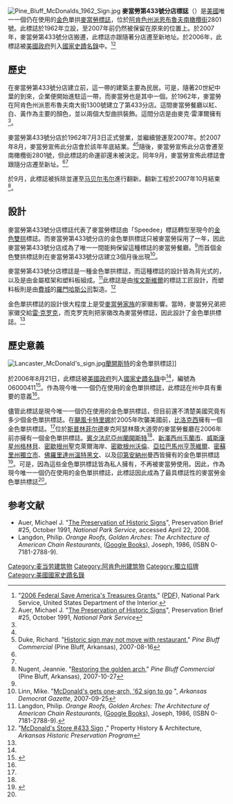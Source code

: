 [[File:Pine_Bluff_McDonalds_1962_Sign.jpg|thumb]]
'''麥當勞第433號分店標誌'''（{{lang en|McDonald's Store #433 Sign}}）是[[美國|美國]]唯一一個仍在使用的[[金色|金色]]單拱[[麥當勞|麥當勞]][[標誌|標誌]]，位於[[阿肯色州|阿肯色州]][[派恩布魯夫_(阿肯色州)|派恩布魯夫]][[南橄欖街|南橄欖街]]2801號。此標誌於1962年立設，至2007年前仍然被保留在原來的位置上。於2007年，麥當勞第433號分店搬遷，此標誌亦跟隨著分店遷至新地址。於2006年，此標誌被[[美國政府|美國政府]]列入[[國家史蹟名錄|國家史蹟名錄]]中。<ref name=amertr>"[http://www.cr.nps.gov/hps/treasures/download/2006SATgrants.pdf 2006 Federal Save America's Treasures Grants]," ([[PDF|PDF]]), National Park Service, United States Department of the Interior.</ref><ref>Auer, Michael J. "[http://www.nps.gov/history/hps/tps/briefs/brief25.htm The Preservation of Historic Signs]", Preservation Brief #25, October 1991, ''National Park Service''</ref>

==歷史==
在麥當勞第433號分店建立前，這一帶的建築主要為民居。可是，隨著20世紀中葉的到來，企業便開始進駐這一帶，而麥當勞也是其中一個。於1962年，麥當勞在阿肯色州派恩布魯夫南大街1300號建立了第433分店。這間麥當勞餐廳以紅、白、黃作為主要的顏色，並以兩個大型曲拱裝飾。這間分店是由麥克·雷澤爾擁有<ref name="arpres" />。

麥當勞第433號分店於1962年7月3日正式營業，並繼續營運至2007年。於2007年8月，麥當勞宣佈此分店會於該年年底結業。<ref name=linn/><ref name=duke>Duke, Richard. "[http://www.pbcommercial.com/articles/2007/08/16/news/news2.txt Historic sign may not move with restaurant]," ''Pine Bluff Commercial'' (Pine Bluff, Arkansas), 2007-08-16</ref>隨後，麥當勞宣佈此分店會遷至南橄欖街2801號，但此標誌的命運卻還未被決定。同年9月，麥當勞宣佈此標誌會跟隨分店遷至新址。<ref name="linn" /><ref name="duke" />

於9月，此標誌被拆除並運至[[马贝尔韦尔_(阿肯色州)|马贝尔韦尔]]進行翻新。翻新工程於2007年10月結束<ref name=restoring>Nugent, Jeannie. "[http://www.pbcommercial.com/articles/2007/10/29/region/region1.txt Restoring the golden arch]," ''Pine Bluff Commercial'' (Pine Bluff, Arkansas), 2007-10-27</ref>。

==設計==
麥當勞第433號分店標誌代表了麥當勞標誌由「Speedee」標誌轉型至現今的[[金色雙拱|金色雙拱]]標誌。而麥當勞第433號分店的金色單拱標誌只被麥當勞採用了一年，因此麥當勞第433號分店成為了唯一一間能夠保留這種標誌的麥當勞餐廳。<ref name="arpres" />而首個金色雙拱標誌則在麥當勞第433號分店建立3個月後出現<ref name="linn">Linn, Mike. "[http://www.nwanews.com/adg/News/202421/ McDonald's gets one-arch, '62 sign to go] {{Webarchive|url=https://archive.is/20080109143259/http://www.nwanews.com/adg/News/202421/ |date=2008年1月9日 }}", ''Arkansas Democrat Gazette'', 2007-09-25</ref>。

麥當勞第433號分店標誌是一種金色單拱標誌，而這種標誌的設計皆為背光式的，以及是由金屬框架和塑料板組成。<ref>Langdon, Philip. ''Orange Roofs, Golden Arches: The Architecture of American Chain Restaurants'', ([http://books.google.com/books?id=v6CXAAAACAAJ&dq=Orange+Roofs,+Golden+Arches:+The+Architecture+of+American+Chain+Restaurants&client=firefox-a Google Books]),  Joseph, 1986, (ISBN 0-7181-2788-9).</ref>此標誌是由[[埃文斯維爾_(印第安納州)|埃文斯維爾]]的標誌工匠設計，而塑料板則是由[[費城|費城]]的[[羅門哈斯|羅門哈斯公司]]製造。<ref name=arpres>"[http://www.arkansaspreservation.com/historic-properties/_search_nomination_popup.aspx?id=2258 McDonald's Store #433 Sign] {{Webarchive|url=https://archive.is/20130117052554/http://www.arkansaspreservation.com/historic-properties/_search_nomination_popup.aspx?id=2258 |date=2013-01-17 }}," Property History & Architecture, ''Arkansas Historic Preservation Program''</ref>

金色單拱標誌的設計很大程度上是受[[理察和莫里斯·麥當勞兄弟|麥當勞家族]]的家徽影響。當時，麥當勞兄弟把家徽交給[[雷·克罗克|雷·克罗克]]，而克罗克則把家徽改為麥當勞標誌，因此設計了金色單拱標誌。<ref name=arpres/>

==歷史意義==
[[File:Lancaster_McDonald's_sign.jpg|right]][[蘭開斯特_(賓夕法尼亞州)|蘭開斯特]]的金色單拱標誌]]

於2006年8月21日，此標誌被[[美國政府|美國政府]]列入[[國家史蹟名錄|國家史蹟名錄]]中<ref name=amertr/>，編號為06000411<ref name="nris">{{NRISref|version=2010a}}</ref>。作為現今唯一一個仍在使用的金色單拱標誌，此標誌在州中具有重要的意義<ref name="arpres" />。

儘管此標誌是現今唯一一個仍在使用的金色單拱標誌，但目前還不清楚美國究竟有多少個金色單拱標誌。在[[2005年飓风卡特里娜|颶風卡特里娜]]於2005年吹襲美國前，[[比洛克西_(密西西比州)|比洛克西]]擁有一個金色單拱標誌。<ref name=linn/>位於[[斯普林菲尔德_(伊利诺伊州)|斯普林菲尔德]]麥克阿瑟林蔭大道旁的麥當勞餐廳在2006年前亦擁有一個金色單拱標誌。[[賓夕法尼亞州|賓夕法尼亞州]][[蘭開斯特_(賓夕法尼亞州)|蘭開斯特]]<ref name=arpres/>、[[新澤西州|新澤西州]][[玉蘭市_(新澤西州)|玉蘭市]]、[[威斯康星州|威斯康星州]][[格林貝_(威斯康星州)|格林貝]]、[[密歇根州|密歇根州]]聖克萊爾海岸、[[密歇根州|密歇根州]][[沃倫_(密歇根州)|沃倫]]、[[亞拉巴馬州|亞拉巴馬州]][[亨茨維爾_(亞拉巴馬州)|亨茨維爾]]、[[密蘇里州|密蘇里州]][[独立城_(密苏里州)|獨立市]]、[[佛羅里達州|佛羅里達州]][[溫特黑文_(佛羅里達州)|溫特黑文]]、以及[[印第安納州|印第安納州]]曼西皆擁有的金色單拱標誌<ref>{{cite web|url=http://www.agilitynut.com/eateries/mcd2.html/|publisher=RoadsideArchitecture.com|title=McDonald's Signs|accessdate=2013-04-17|archive-url=https://web.archive.org/web/20130524052831/http://www.agilitynut.com/eateries/mcd2.html|archive-date=2013-05-24|dead-url=yes}}</ref>。可是，因為這些金色單拱標誌皆為私人擁有，不再被麥當勞使用。因此，作為現今唯一一個仍在使用的金色單拱標誌，此標誌因此成為了最具標誌性的麥當勞金色單拱標誌<ref name="linn" />。

== 参考文献 ==
{{Reflist|2}}
*Auer, Michael J. "[http://www.nps.gov/history/hps/tps/briefs/brief25.htm The Preservation of Historic Signs]", Preservation Brief #25, October 1991, ''National Park Service'', accessed April 22, 2008.
*Langdon, Philip. ''Orange Roofs, Golden Arches: The Architecture of American Chain Restaurants'', ([http://books.google.com/books?id=v6CXAAAACAAJ&dq=Orange+Roofs,+Golden+Arches:+The+Architecture+of+American+Chain+Restaurants&client=firefox-a Google Books]),  Joseph, 1986, (ISBN 0-7181-2788-9).
{{麦当劳}}
{{Authority control}}
[[Category:麦当劳建筑物|Category:麦当劳建筑物]]
[[Category:阿肯色州建筑物|Category:阿肯色州建筑物]]
[[Category:獨立招牌|Category:獨立招牌]]
[[Category:美國國家史蹟名錄|Category:美國國家史蹟名錄]]